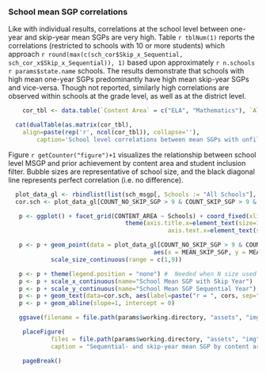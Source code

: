 ### School mean SGP correlations

Like with individual results, correlations at the school level between one-year and skip-year mean SGPs are very high. Table `r tblNum(1)` reports the correlations (restricted to schools with 10 or more students) which approach `r round(max(c(sch_cor$Skip_x_Sequential, sch_cor_x$Skip_x_Sequential)), 1)` based upon approximately `r n.schools` `r params$state.name` schools. The results demonstrate that schools with high mean one-year SGPs predominantly have high mean skip-year SGPs and vice-versa. Though not reported, similarly high correlations are observed within schools at the grade level, as well as at the district level.

```r
	cor_tbl <- data.table(`Content Area` = c("ELA", "Mathematics"), `All Students` = sch_cor$Skip_x_Sequential, `Skip-Year Subset` = sch_cor_x$Skip_x_Sequential)

  cat(dualTable(as.matrix(cor_tbl),
  	align=paste(rep('r', ncol(cor_tbl)), collapse=''),
		caption='School level correlations between mean SGPs with unfiltered and filtered students'))
```

Figure `r getCounter("figure")+1` visualizes the relationship between school level MSGP and prior achievement by content area and student inclusion filter. Bubble sizes are representative of school size, and the black diagonal line represents perfect correlation (i.e. no difference).

```r
  plot_data_gl <- rbindlist(list(sch_msgp[, Schools := "All Schools"], sch_msgp_x[, Schools := "Skip-Year Subset"]))
  cor.sch <- plot_data_gl[COUNT_NO_SKIP_SGP > 9 & COUNT_SKIP_SGP > 9 & !is.na(MEAN_SKIP_SGP), list(cors=round(cor(MEAN_NO_SKIP_SGP, MEAN_SKIP_SGP, use="complete.obs"), 2)), keyby=c("CONTENT_AREA", "Schools")]

   p <- ggplot() + facet_grid(CONTENT_AREA ~ Schools) + coord_fixed(xlim=c(0,100), ylim=c(0, 100)) +
							   	 theme(axis.title.x=element_text(size=15), axis.title.y=element_text(size=15),
   								 			 axis.text.x=element_text(size=12), axis.text.y=element_text(size=12))

   p <- p + geom_point(data = plot_data_gl[COUNT_NO_SKIP_SGP > 9 & COUNT_SKIP_SGP > 9],
   										 aes(x = MEAN_SKIP_SGP, y = MEAN_NO_SKIP_SGP, size = COUNT_NO_SKIP_SGP), alpha = 0.25, colour="blue") +
            scale_size_continuous(range = c(1,9))

   p <- p + theme(legend.position = "none") #  Needed when N size used for bubbles
   p <- p + scale_x_continuous(name="School Mean SGP with Skip Year")
   p <- p + scale_y_continuous(name="School Mean SGP Sequential Year")
   p <- p + geom_text(data=cor.sch, aes(label=paste("r = ", cors, sep="")), x = 75, y = 25, size = 4.0, colour = "red")
   p <- p + geom_abline(slope=1, intercept = 0)

   ggsave(filename = file.path(params$working.directory, "assets", "img", "Skip_Year_SGP_Comp_SGP.pdf"), plot=p, device = "pdf", width = 7.5, height = 6, units = "in")
```

```r
	placeFigure(
			files = file.path(params$working.directory, "assets", "img", "Skip_Year_SGP_Comp_SGP.pdf"),
			caption = "Sequential- and skip-year mean SGP by content area and student filter")

	pageBreak()
```
